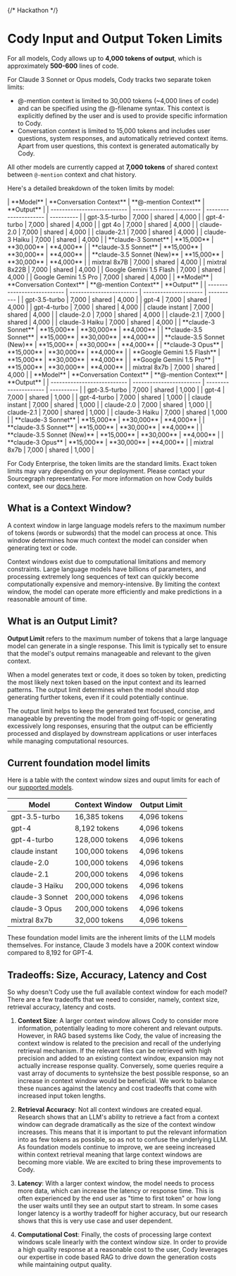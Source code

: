 {/* Hackathon */}
# Cody Input and Output Token Limits

For all models, Cody allows up to **4,000 tokens of output**, which is approximately **500-600** lines of code.

For Claude 3 Sonnet or Opus models, Cody tracks two separate token limits:
* @-mention context is limited to 30,000 tokens (~4,000 lines of code) and can be specified using the @-filename syntax. This context is explicitly defined by the user and is used to provide specific information to Cody.
* Conversation context is limited to 15,000 tokens and includes user questions, system responses, and automatically retrieved context items. Apart from user questions, this context is generated automatically by Cody.

All other models are currently capped at **7,000 tokens** of shared context between `@-mention` context and chat history.

Here's a detailed breakdown of the token limits by model:

<Tabs>
  <Tab title="Free">
|          **Model**          | **Conversation Context** | **@-mention Context** | **Output** |
| --------------------------- | ------------------------ | --------------------- | ---------- |
| gpt-3.5-turbo               | 7,000                    | shared                | 4,000      |
| gpt-4-turbo                 | 7,000                    | shared                | 4,000      |
| gpt 4o                      | 7,000                    | shared                | 4,000      |
| claude-2.0                  | 7,000                    | shared                | 4,000      |
| claude-2.1                  | 7,000                    | shared                | 4,000      |
| claude-3 Haiku              | 7,000                    | shared                | 4,000      |
| **claude-3 Sonnet**         | **15,000**               | **30,000**            | **4,000**  |
| **claude-3.5 Sonnet**       | **15,000**               | **30,000**            | **4,000**  |
| **claude-3.5 Sonnet (New)** | **15,000**               | **30,000**            | **4,000**  |
| mixtral 8x7B                | 7,000                    | shared                | 4,000      |
| mixtral 8x22B               | 7,000                    | shared                | 4,000      |
| Google Gemini 1.5 Flash     | 7,000                    | shared                | 4,000      |
| Google Gemini 1.5 Pro       | 7,000                    | shared                | 4,000      |



  </Tab>

<Tab title="Pro">
|          **Model**          | **Conversation Context** | **@-mention Context** | **Output** |
| --------------------------- | ------------------------ | --------------------- | ---------- |
| gpt-3.5-turbo               | 7,000                    | shared                | 4,000      |
| gpt-4                       | 7,000                    | shared                | 4,000      |
| gpt-4-turbo                 | 7,000                    | shared                | 4,000      |
| claude instant              | 7,000                    | shared                | 4,000      |
| claude-2.0                  | 7,000                    | shared                | 4,000      |
| claude-2.1                  | 7,000                    | shared                | 4,000      |
| claude-3 Haiku              | 7,000                    | shared                | 4,000      |
| **claude-3 Sonnet**         | **15,000**               | **30,000**            | **4,000**  |
| **claude-3.5 Sonnet**       | **15,000**               | **30,000**            | **4,000**  |
| **claude-3.5 Sonnet (New)** | **15,000**               | **30,000**            | **4,000**  |
| **claude-3 Opus**           | **15,000**               | **30,000**            | **4,000**  |
| **Google Gemini 1.5 Flash** | **15,000**               | **30,000**            | **4,000**  |
| **Google Gemini 1.5 Pro**   | **15,000**               | **30,000**            | **4,000**  |
| mixtral 8x7b                | 7,000                    | shared                | 4,000      |
  </Tab>

  <Tab title="Enterprise">
|          **Model**          | **Conversation Context** | **@-mention Context** | **Output** |
| --------------------------- | ------------------------ | --------------------- | ---------- |
| gpt-3.5-turbo               | 7,000                    | shared                | 1,000      |
| gpt-4                       | 7,000                    | shared                | 1,000      |
| gpt-4-turbo                 | 7,000                    | shared                | 1,000      |
| claude instant              | 7,000                    | shared                | 1,000      |
| claude-2.0                  | 7,000                    | shared                | 1,000      |
| claude-2.1                  | 7,000                    | shared                | 1,000      |
| claude-3 Haiku              | 7,000                    | shared                | 1,000      |
| **claude-3 Sonnet**         | **15,000**               | **30,000**            | **4,000**  |
| **claude-3.5 Sonnet**       | **15,000**               | **30,000**            | **4,000**  |
| **claude-3.5 Sonnet (New)** | **15,000**               | **30,000**            | **4,000**  |
| **claude-3 Opus**           | **15,000**               | **30,000**            | **4,000**  |
| mixtral 8x7b                | 7,000                    | shared                | 1,000      |
  </Tab>
</Tabs>

<Callout type="info">For Cody Enterprise, the token limits are the standard limits. Exact token limits may vary depending on your deployment. Please contact your Sourcegraph representative. For more information on how Cody builds context, see our [docs here](/cody/core-concepts/context).</Callout>

## What is a Context Window?

A context window in large language models refers to the maximum number of tokens (words or subwords) that the model can process at once. This window determines how much context the model can consider when generating text or code.

Context windows exist due to computational limitations and memory constraints. Large language models have billions of parameters, and processing extremely long sequences of text can quickly become computationally expensive and memory-intensive. By limiting the context window, the model can operate more efficiently and make predictions in a reasonable amount of time.

## What is an Output Limit?

**Output Limit** refers to the maximum number of tokens that a large language model can generate in a single response. This limit is typically set to ensure that the model's output remains manageable and relevant to the given context.

When a model generates text or code, it does so token by token, predicting the most likely next token based on the input context and its learned patterns. The output limit determines when the model should stop generating further tokens, even if it could potentially continue.

The output limit helps to keep the generated text focused, concise, and manageable by preventing the model from going off-topic or generating excessively long responses, ensuring that the output can be efficiently processed and displayed by downstream applications or user interfaces while managing computational resources.

## Current foundation model limits

Here is a table with the context window sizes and ouput limits for each of our [supported models](/cody/capabilities/supported-models).

|    **Model**    | **Context Window** | **Output Limit** |
| --------------- | ------------------ | ---------------- |
| gpt-3.5-turbo   | 16,385 tokens      | 4,096 tokens     |
| gpt-4           | 8,192 tokens       | 4,096 tokens     |
| gpt-4-turbo     | 128,000 tokens     | 4,096 tokens     |
| claude instant  | 100,000 tokens     | 4,096 tokens     |
| claude-2.0      | 100,000 tokens     | 4,096 tokens     |
| claude-2.1      | 200,000 tokens     | 4,096 tokens     |
| claude-3 Haiku  | 200,000 tokens     | 4,096 tokens     |
| claude-3 Sonnet | 200,000 tokens     | 4,096 tokens     |
| claude-3 Opus   | 200,000 tokens     | 4,096 tokens     |
| mixtral 8x7b    | 32,000 tokens      | 4,096 tokens     |

<Callout type="info">These foundation model limits are the inherent limits of the LLM models themselves. For instance, Claude 3 models have a 200K context window compared to 8,192 for GPT-4.</Callout>

## Tradeoffs: Size, Accuracy, Latency and Cost

So why doesn't Cody use the full available context window for each model? There are a few tradeoffs that we need to consider, namely, context size, retrieval accuracy, latency and costs.

1. **Context Size**: A larger context window allows Cody to consider more information, potentially leading to more coherent and relevant outputs. However, in RAG based systems like Cody, the value of increasing the context window is related to the precision and recall of the underlying retrieval mechanism.  If the relevant files can be retrieved with high precision and added to an existing context window, expansion may not actually increase response quality.  Conversely, some queries require a vast array of documents to syntehsize the best possible response, so an increase in context window would be beneficial.  We work to balance these nuances against the latency and cost tradeoffs that come with increased input token lengths.

2. **Retrieval Accuracy**: Not all context windows are created equal. Research shows that an LLM's ability to retrieve a fact from a context window can degrade dramatically as the size of the context window increases.  This means that it is important to put the relevant information into as few tokens as possible, so as not to confuse the underlying LLM.  As foundation models continue to improve, we are seeing increased within context retrieval meaning that large context windows are becoming more viable. We are excited to bring these improvements to Cody.

3. **Latency**: With a larger context window, the model needs to process more data, which can increase the latency or response time. This is often experienced by the end user as "time to first token" or how long the user waits until they see an output start to stream.  In some cases longer latency is a worthy tradeoff for higher accuracy, but our research shows that this is very use case and user dependent.

4. **Computational Cost**: Finally, the costs of processing large context windows scale linearly with the context window size.  In order to provide a high quality response at a reasonable cost to the user, Cody leverages our expertise in code based RAG to drive down the generation costs while maintaining output quality.

